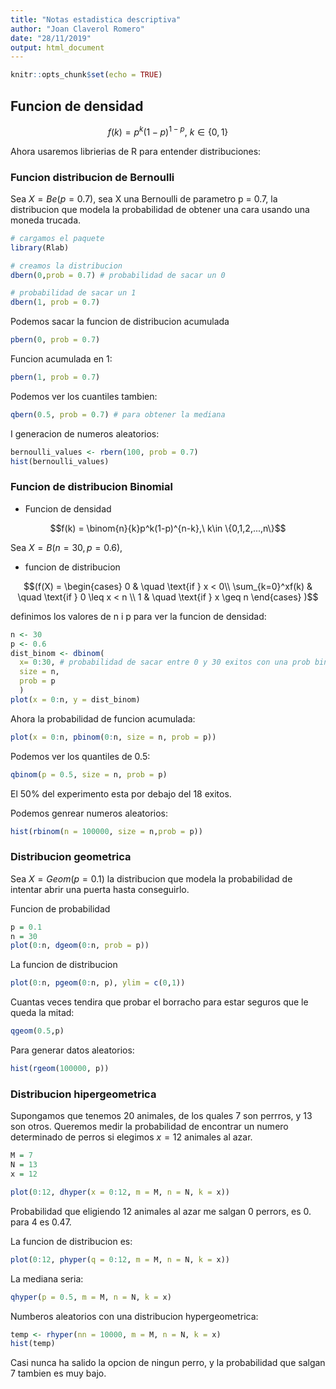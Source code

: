 ```yaml
---
title: "Notas estadistica descriptiva"
author: "Joan Claverol Romero"
date: "28/11/2019"
output: html_document
---
```


```r
knitr::opts_chunk$set(echo = TRUE)
```

## Funcion de densidad

$$f(k) = p^k(1-p)^{1-p},\ k\in \{0,1\}$$

Ahora usaremos librierias de R para entender distribuciones:

### Funcion distribucion de Bernoulli

Sea $X = Be(p=0.7)$, sea X una Bernoulli de parametro p = 0.7, la distribucion que modela la probabilidad de obtener una cara usando una moneda trucada. 

```r
# cargamos el paquete
library(Rlab)

# creamos la distribucion
dbern(0,prob = 0.7) # probabilidad de sacar un 0
```

```r
# probabilidad de sacar un 1
dbern(1, prob = 0.7)
```

Podemos sacar la funcion de distribucion acumulada

```r
pbern(0, prob = 0.7)
```

Funcion acumulada en 1:

```r
pbern(1, prob = 0.7)
```

Podemos ver los cuantiles tambien: 

```r
qbern(0.5, prob = 0.7) # para obtener la mediana
```

I generacion de numeros aleatorios:

```r
bernoulli_values <- rbern(100, prob = 0.7)
hist(bernoulli_values)
```

### Funcion de distribucion Binomial

* Funcion de densidad

$$f(k) = \binom{n}{k}p^k(1-p)^{n-k},\ k\in \{0,1,2,...,n\}$$

Sea $X = B(n = 30, p = 0.6)$, 

* funcion de distribucion

$$(f(X) =
  \begin{cases}
    0       & \quad \text{if } x < 0\\
    \sum_{k=0}^xf(k)  & \quad \text{if } 0 \leq x < n \\
    1       & \quad \text{if } x \geq n
  \end{cases}
)$$

definimos los valores de n i p para ver la funcion de densidad:
 
```r
n <- 30
p <- 0.6
dist_binom <- dbinom(
  x= 0:30, # probabilidad de sacar entre 0 y 30 exitos con una prob binom
  size = n,
  prob = p
  )
plot(x = 0:n, y = dist_binom)
```

Ahora la probabilidad de funcion acumulada:

```r
plot(x = 0:n, pbinom(0:n, size = n, prob = p))
```

Podemos ver los quantiles de 0.5:

```r
qbinom(p = 0.5, size = n, prob = p)
```

El 50% del experimento esta por debajo del 18 exitos. 

Podemos genrear numeros aleatorios:

```r
hist(rbinom(n = 100000, size = n,prob = p))
```

### Distribucion geometrica

Sea $X = Geom(p=0.1)$ la distribucion que modela la probabilidad de intentar abrir una puerta hasta conseguirlo. 

Funcion de probabilidad

```r
p = 0.1
n = 30
plot(0:n, dgeom(0:n, prob = p))
```

La funcion de distribucion

```r
plot(0:n, pgeom(0:n, p), ylim = c(0,1))
```

Cuantas veces tendira que probar el borracho para estar seguros que le queda la mitad:

```r
qgeom(0.5,p)
```

Para generar datos aleatorios:

```r
hist(rgeom(100000, p))
```

### Distribucion hipergeometrica

Supongamos que tenemos 20 animales, de los quales 7 son perrros, y 13 son otros. Queremos medir la probabilidad de encontrar un numero determinado de perros si elegimos $x=12$ animales al azar. 

```r
M = 7 
N = 13
x = 12

plot(0:12, dhyper(x = 0:12, m = M, n = N, k = x))
```

Probabilidad que eligiendo 12 animales al azar me salgan 0 perrors, es 0. para 4 es 0.47. 

La funcion de distribucion es:

```r
plot(0:12, phyper(q = 0:12, m = M, n = N, k = x))
```

La mediana seria:

```r
qhyper(p = 0.5, m = M, n = N, k = x)
```

Numberos aleatorios con una distribucion hypergeometrica:

```r
temp <- rhyper(nn = 10000, m = M, n = N, k = x)
hist(temp)
```

Casi nunca ha salido la opcion de ningun perro, y la probabilidad que salgan 7 tambien es muy bajo.